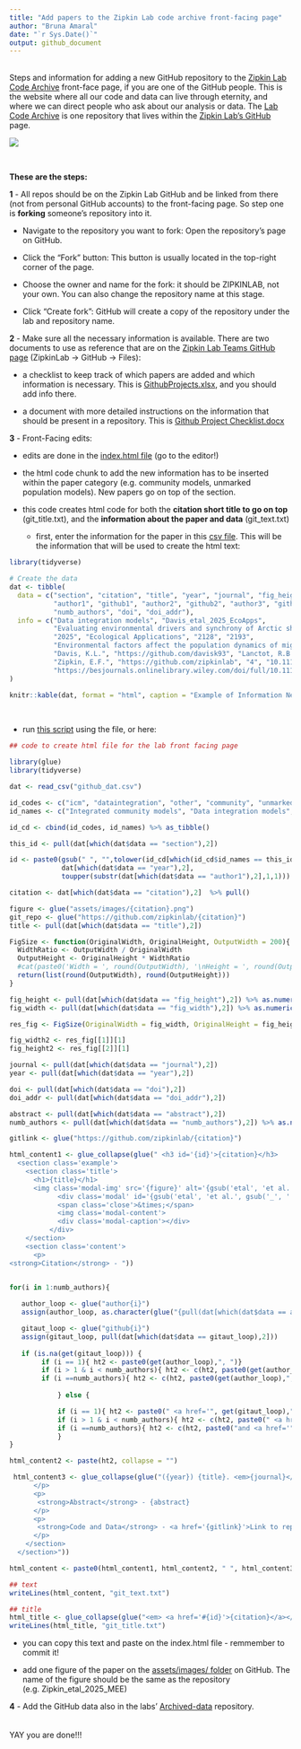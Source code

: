 ```yaml
---
title: "Add papers to the Zipkin Lab code archive front-facing page"
author: "Bruna Amaral"
date: "`r Sys.Date()`"
output: github_document
---
```

<br>
Steps and information for adding a new GitHub repository to the [Zipkin Lab Code Archive](https://zipkinlab.github.io/) front-face page, if you are one of the GitHub people. This is the website where all our code and data can live through eternity, and where we can direct people who ask about our analysis or data. The [Lab Code Archive](https://github.com/zipkinlab/zipkinlab.github.io) is one repository that lives within the [Zipkin Lab's GitHub](https://github.com/zipkinlab) page.

![](assets/images/lab_page.png)

<br>

<b>These are the steps:</b>

<b>1</b> - All repos should be on the Zipkin Lab GitHub and be linked from there (not from personal GitHub accounts) to the front-facing page. So step one is <b>forking</b> someone's repository into it.

  * Navigate to the repository you want to fork: Open the repository's page on GitHub.

  * Click the "Fork" button: This button is usually located in the top-right corner of the page.

  * Choose the owner and name for the fork: it should be ZIPKINLAB, not your own. You can also change the repository name at this stage.

  * Click "Create fork": GitHub will create a copy of the repository under the lab and repository name. 

<b>2</b> - Make sure all the necessary information is available. There are two documents to use as reference that are on the [Zipkin Lab Teams GitHub page](https://teams.microsoft.com/l/channel/19%3A15762ca26189456f989a45136b141e94%40thread.tacv2/GitHub?groupId=a1e331a0-3ad7-4671-a13e-3629dea6fd3b&tenantId=22177130-642f-41d9-9211-74237ad5687d) (ZipkinLab -> GitHub -> Files):

  * a checklist to keep track of which papers are added and which information is necessary. This is [GithubProjects.xlsx](https://michiganstate.sharepoint.com/:w:/r/sites/STUOT-ResearchGroup/Shared%20Documents/GitHub/Github%20Project%20Checklist.docx?d=w2c29be3eda324515bb264af68f3b242f&csf=1&web=1&e=okdI3w), and you should add info there.

  * a document with more detailed instructions on the information that should be present in a repository. This is [Github Project Checklist.docx](https://michiganstate.sharepoint.com/:x:/r/sites/STUOT-ResearchGroup/Shared%20Documents/GitHub/GithubProjects.xlsx?d=w6e21ffea9efe45ce993b24157dfe59be&csf=1&web=1&e=8rDe1n)

<b>3</b> - Front-Facing edits:

  * edits are done in the [index.html file](https://github.com/zipkinlab/zipkinlab.github.io/blob/master/index.html) (go to the editor!)

  * the html code chunk to add the new information has to be inserted within the paper category (e.g. community models, unmarked population models). New papers go on top of the section.

  * this code creates html code for both the <b>citation short title to go on top</b> (git_title.txt), and the <b>information about the paper and data</b> (git_text.txt)

    + first, enter the information for the paper in this [csv file](https://michiganstate.sharepoint.com/:x:/r/sites/STUOT-ResearchGroup/Shared%20Documents/GitHub/github_dat.csv?d=w5d117ec80bf7495283bcbb7380150816&csf=1&web=1&e=klx6tk). This will be the information that will be used to create the html text:


```r
library(tidyverse)

# Create the data
dat <- tibble(
  data = c("section", "citation", "title", "year", "journal", "fig_height", "fig_width", "abstract", 
           "author1", "github1", "author2", "github2", "author3", "github3", "author4", "github4", 
           "numb_authors", "doi", "doi_addr"),
  info = c("Data integration models", "Davis_etal_2025_EcoApps", 
           "Evaluating environmental drivers and synchrony of Arctic shorebird demographic rates to inform conservation management", 
           "2025", "Ecological Applications", "2128", "2193", 
           "Environmental factors affect the population dynamics of migratory species throughout their annual cycles. However, identifying the", 
           "Davis, K.L.", "https://github.com/davisk93", "Lanctot, R.B.", "NA", "Saalfeld, S.T.", "NA", 
           "Zipkin, E.F.", "https://github.com/zipkinlab", "4", "10.1111/2041-210X.14282", 
           "https://besjournals.onlinelibrary.wiley.com/doi/full/10.1111/2041-210X.14282")
)

knitr::kable(dat, format = "html", caption = "Example of Information Needed for the Paper")
```

<br>

+ run [this script](https://michiganstate.sharepoint.com/:u:/r/sites/STUOT-ResearchGroup/Shared%20Documents/GitHub/github_html.r?csf=1&web=1&e=kJIER0) using the file, or here:
<br>
```r
## code to create html file for the lab front facing page

library(glue)
library(tidyverse)

dat <- read_csv("github_dat.csv")

id_codes <- c("icm", "dataintegration", "other", "community", "unmarked")
id_names <- c("Integrated community models", "Data integration models", "Other projects", "Community analyses", "Unmarked population models")

id_cd <- cbind(id_codes, id_names) %>% as_tibble()

this_id <- pull(dat[which(dat$data == "section"),2])

id <- paste0(gsub(" ", "",tolower(id_cd[which(id_cd$id_names == this_id),1])),
             dat[which(dat$data == "year"),2],
             toupper(substr(dat[which(dat$data == "author1"),2],1,1)))

citation <- dat[which(dat$data == "citation"),2]  %>% pull()

figure <- glue("assets/images/{citation}.png")
git_repo <- glue("https://github.com/zipkinlab/{citation}")
title <- pull(dat[which(dat$data == "title"),2])

FigSize <- function(OriginalWidth, OriginalHeight, OutputWidth = 200){
  WidthRatio <- OutputWidth / OriginalWidth
  OutputHeight <- OriginalHeight * WidthRatio
  #cat(paste0('Width = ', round(OutputWidth), '\nHeight = ', round(OutputHeight)))
  return(list(round(OutputWidth), round(OutputHeight)))
}

fig_height <- pull(dat[which(dat$data == "fig_height"),2]) %>% as.numeric()
fig_width <- pull(dat[which(dat$data == "fig_width"),2]) %>% as.numeric()

res_fig <- FigSize(OriginalWidth = fig_width, OriginalHeight = fig_height)

fig_width2 <- res_fig[[1]][1]
fig_height2 <- res_fig[[2]][1]

journal <- pull(dat[which(dat$data == "journal"),2])
year <- pull(dat[which(dat$data == "year"),2])

doi <- pull(dat[which(dat$data == "doi"),2])
doi_addr <- pull(dat[which(dat$data == "doi_addr"),2])

abstract <- pull(dat[which(dat$data == "abstract"),2])
numb_authors <- pull(dat[which(dat$data == "numb_authors"),2]) %>% as.numeric()

gitlink <- glue("https://github.com/zipkinlab/{citation}")

html_content1 <- glue_collapse(glue(" <h3 id='{id}'>{citation}</h3>
  <section class='example'>
    <section class='title'>
      <h1>{title}</h1>
      <img class='modal-img' src='{figure}' alt='{gsub('etal', 'et al.', gsub('_', ' ',citation))}' height='{fig_height2}' width='{fig_width2}' style='background-color:white;' >
        	<div class='modal' id='{gsub('etal', 'et al.', gsub('_', ' ',citation))}'>
		    <span class='close'>&times;</span>
		    <img class='modal-content'>
		    <div class='modal-caption'></div>
	      </div>
    </section>
    <section class='content'>
      <p>
<strong>Citation</strong> - "))


for(i in 1:numb_authors){
   
   author_loop <- glue("author{i}")
   assign(author_loop, as.character(glue("{pull(dat[which(dat$data == author_loop),2])}")))

   gitaut_loop <- glue("github{i}")
   assign(gitaut_loop, pull(dat[which(dat$data == gitaut_loop),2]))
   
   if (is.na(get(gitaut_loop))) {
        if (i == 1){ ht2 <- paste0(get(author_loop),", ")}
        if (i > 1 & i < numb_authors){ ht2 <- c(ht2, paste0(get(author_loop),", "))}
        if (i ==numb_authors){ ht2 <- c(ht2, paste0(get(author_loop),", "))}
        
            } else {

            if (i == 1){ ht2 <- paste0(" <a href='", get(gitaut_loop),"'>", get(author_loop),"</a>, ")}
            if (i > 1 & i < numb_authors){ ht2 <- c(ht2, paste0(" <a href='", get(gitaut_loop),"'>", get(author_loop),"</a>, "))}
            if (i ==numb_authors){ ht2 <- c(ht2, paste0("and <a href='", get(gitaut_loop),"'>", get(author_loop),"</a>"))} 
            }
}

html_content2 <- paste(ht2, collapse = "")

 html_content3 <- glue_collapse(glue("({year}) {title}. <em>{journal}</em>. <a href='{doi_addr}'>DOI: {doi}</a>
      </p>
      <p>
       <strong>Abstract</strong> - {abstract}
      </p>
      <p>
       <strong>Code and Data</strong> - <a href='{gitlink}'>Link to repo</a>
      </p>
    </section>
  </section>"))

html_content <- paste0(html_content1, html_content2, " ", html_content3)

## text
writeLines(html_content, "git_text.txt")

## title
html_title <- glue_collapse(glue("<em> <a href='#{id}'>{citation}</a></em> |"))
writeLines(html_title, "git_title.txt")

```


  * you can copy this text and paste on the index.html file - remmember to commit it!

  * add one figure of the paper on the [assets/images/ folder](https://github.com/zipkinlab/zipkinlab.github.io/tree/master/assets/images) on GitHub. The name of the figure should be the same as the repository (e.g. Zipkin_etal_2025_MEE)

<b>4</b> - Add the GitHub data also in the labs' [Archived-data](https://github.com/zipkinlab/Archived-data) repository. 
<br>
<br>
<br>
YAY you are done!!!
<br>
<br>
<br>
